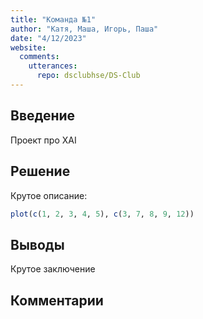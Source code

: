 ```yaml
---
title: "Команда №1"
author: "Катя, Маша, Игорь, Паша"
date: "4/12/2023"
website:
  comments: 
    utterances:
      repo: dsclubhse/DS-Club
---
```


## Введение 

Проект про XAI

## Решение 

Крутое описание:

```r
plot(c(1, 2, 3, 4, 5), c(3, 7, 8, 9, 12))
```

## Выводы

Крутое заключение

## Комментарии

<script src="https://giscus.app/client.js"
        data-repo="dsclubhse/DS-Club"
        data-repo-id="R_kgDOJn_Kig"
        data-category="Announcements"
        data-category-id="DIC_kwDOJn_Kis4CXNGf"
        data-mapping="url"
        data-strict="0"
        data-reactions-enabled="1"
        data-emit-metadata="0"
        data-input-position="bottom"
        data-theme="light"
        data-lang="en"
        crossorigin="anonymous"
        async>
</script>